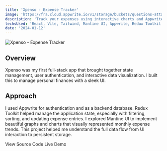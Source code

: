 ```yaml
---
title: 'Xpenso - Expense Tracker'
image: 'https://fra.cloud.appwrite.io/v1/storage/buckets/questions-attachment/files/684a729c0015e4dec8a2/view?project=68465b0b0011b7d2e8b0&mode=admin'
description: 'Track your expenses using interactive charts and Appwrite backend.'
techsUsed: 'React, Vite, Tailwind, Mantine UI, Appwrite, Redux Toolkit'
date: '2024-01-12'
---
```


<Image
  src="https://fra.cloud.appwrite.io/v1/storage/buckets/questions-attachment/files/684a729c0015e4dec8a2/view?project=68465b0b0011b7d2e8b0&mode=admin"
  alt="Xpenso - Expense Tracker"
  width={1200}
  height={400}
  className="aspect-video rounded-lg"
/>

## Overview

Xpenso was my first full-stack app that brought together state management, user authentication, and interactive data visualization. I built this to manage personal finances with a sleek UI.

## Approach

I used Appwrite for authentication and as a backend database. Redux Toolkit helped manage the application state, especially with filtering, sorting, and updating expense entries. I explored Mantine UI to implement beautiful graphs and charts that visually represented monthly expense trends. This project helped me understand the full data flow from UI interaction to persistent storage.

<div className="mt-6 flex gap-4">
  <Link
    href="https://github.com/Ace-Aryal/Xpenso"
    className="border-input bg-background active:bg-accent active:text-accent-foreground focus:bg-accent focus:text-accent-foreground hover:bg-accent hover:text-accent-foreground inline-flex items-center rounded-md border px-2 py-1 text-sm font-medium shadow-sm transition-colors"
  >
    <span>View Source Code</span>
  </Link>
  <Link
    href="https://expense-tracker-app-theta-one.vercel.app"
    className="bg-primary text-primary-foreground active:bg-primary/90 focus:bg-primary/90 hover:bg-primary/90 inline-flex h-8 items-center rounded-md px-2 py-1 text-sm font-medium shadow"
  >
    <span>Live Demo</span>
  </Link>
</div>

